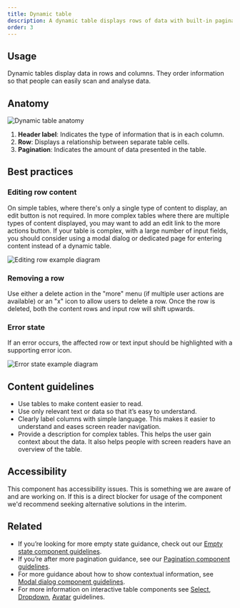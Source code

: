 ```yaml
---
title: Dynamic table
description: A dynamic table displays rows of data with built-in pagination, sorting, and re-ordering functionality.
order: 3
---
```


## Usage

Dynamic tables display data in rows and columns. They order information so that people can easily scan and analyse data.

## Anatomy

![Dynamic table anatomy](images/dynamic-table-anatomy.png)

1. **Header label**: Indicates the type of information that is in each column.
2. **Row**: Displays a relationship between separate table cells.
3. **Pagination**: Indicates the amount of data presented in the table.

## Best practices

### Editing row content

On simple tables, where there's only a single type of content to display, an edit button is not required.
In more complex tables where there are multiple types of content displayed, you may want to add an edit link to the more actions button.
If your table is complex, with a large number of input fields,
you should consider using a modal dialog or dedicated page for entering content instead of a dynamic table.

![Editing row example diagram](images/editing-row-content.png)

### Removing a row

Use either a delete action in the "more" menu (if multiple user actions are available)
or an "x" icon to allow users to delete a row. Once the row is deleted, both the content rows and input row will shift upwards.

### Error state

If an error occurs, the affected row or text input should be highlighted with a supporting error icon.

![Error state example diagram](images/error-state.png)

## Content guidelines

* Use tables to make content easier to read.
* Use only relevant text or data so that it’s easy to understand.
* Clearly label columns with simple language. This makes it easier to understand and eases screen reader navigation.
* Provide a description for complex tables. This helps the user gain context about the data. It also helps people with screen readers have an overview of the table.

## Accessibility

This component has accessibility issues. This is something we are aware of and are working on. If this
is a direct blocker for usage of the component we'd recommend seeking alternative solutions in the interim.

## Related

* If you’re looking for more empty state guidance, check out our [Empty state component guidelines](https://atlassian.design/components/empty-state/examples).
* If you’re after more pagination guidance, see our [Pagination component guidelines](https://atlassian.design/components/pagination/examples).
* For more guidance about how to show contextual information, see [Modal dialog component guidelines](https://atlassian.design/components/modal-dialog/examples).
* For more information on interactive table components see [Select](https://atlassian.design/components/select/examples), [Dropdown](https://atlassian.design/components/dropdown-menu/examples), [Avatar](https://atlassian.design/components/avatar/examples) guidelines.
